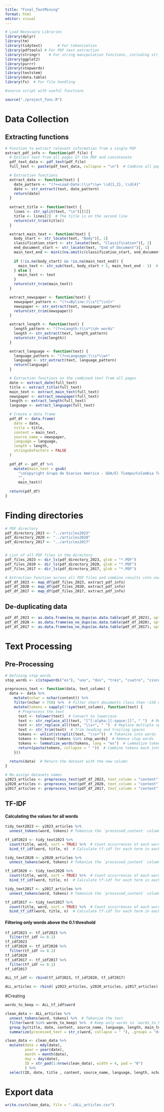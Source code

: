 ```yaml
---
title: "Final_TextMining"
format: html
editor: visual
---
```


```r
# Load Necessary Libraries
library(dplyr)
library(tm)
library(tidytext)       # For tokenization
library(pdftools) # For PDF text extraction
library(stringr)    # For string manipulation functions, including str_extract()
library(ggplot2) 
library(purrr)
library(stopwords)
library(textstem)
library(data.table)
library(fs)  # For file handling

#source script with useful functions

source("./project_func.R")
```

# Data Collection

## Extracting functions

```r

# Function to extract relevant information from a single PDF
extract_pdf_info <- function(pdf_file) {
  # Extract text from all pages of the PDF and concatenate
  pdf_text_data <- pdf_text(pdf_file)
  full_text <- paste(pdf_text_data, collapse = "\n")  # Combine all pages

  # Extraction functions
  extract_date <- function(text) {
    date_pattern <- "(?<=Load-Date:)\\s*\\w+ \\d{1,2}, \\d{4}"
    date <- str_extract(text, date_pattern)
    return(date)
  }
  
  extract_title <- function(text) {
    lines <- str_split(text, "\n")[[1]]
    title <- lines[2]  # The title is on the second line
    return(str_trim(title))
  }

  extract_main_text <- function(text) {
    body_start <- str_locate(text, "Body")[, 1]
    classification_start <- str_locate(text, "Classification")[, 1]
    end_document_start <- str_locate(text, "End of Document")[, 1]
    main_text_end <- min(c(na.omit(c(classification_start, end_document_start))), na.rm = TRUE)
    
    if (!is.na(body_start) && !is.na(main_text_end)) {
      main_text <- str_sub(text, body_start + 5, main_text_end - 1)  # +5 to skip "Body"
    } else {
      main_text <- text
    }
    return(str_trim(main_text))
  }

  extract_newspaper <- function(text) {
    newspaper_pattern <- "(?<=Byline:)\\s*[^\\n]+"
    newspaper <- str_extract(text, newspaper_pattern)
    return(str_trim(newspaper))
  }

  extract_length <- function(text) {
    length_pattern <- "(?<=Length:)\\s*\\d+ words"
    length <- str_extract(text, length_pattern)
    return(str_trim(length))
  }

  extract_language <- function(text) {
    language_pattern <- "(?<=Language:)\\s*\\w+"
    language <- str_extract(text, language_pattern)
    return(language)
  }

  # Extraction functions on the combined text from all pages
  date <- extract_date(full_text)
  title <- extract_title(full_text)
  main_text <- extract_main_text(full_text)
  newspaper <- extract_newspaper(full_text)
  length <- extract_length(full_text)
  language <- extract_language(full_text)

  # Create a data frame
  pdf_df <- data.frame(
    date = date,
    title = title,
    content = main_text,
    source_name = newspaper,
    language = language,
    length = length,
    stringsAsFactors = FALSE
  )
  
  pdf_df <- pdf_df %>% 
    mutate(main_text = gsub(
      "\nCopyright Grupo de Diarios América - GDA/El Tiempo/Colombia Todos los derechos reservados\\. Prohibido su uso\no reproducción en Colombia", 
      "", 
      main_text))
  
  return(pdf_df)
}

```

# Finding directories

```r
# PDF directory
pdf_directory_2023 <- "../articles2023"
pdf_directory_2020 <- "../articles2020"
pdf_directory_2017 <- "../articles2017"


# List of all PDF files in the directory
pdf_files_2023 <- dir_ls(pdf_directory_2023, glob = "*.PDF")
pdf_files_2020 <- dir_ls(pdf_directory_2020, glob = "*.PDF")
pdf_files_2017 <- dir_ls(pdf_directory_2017, glob = "*.PDF")

# Extraction function across all PDF files and combine results into one data frame
pdf_df_2023 <- map_df(pdf_files_2023, extract_pdf_info)
pdf_df_2020 <- map_df(pdf_files_2020, extract_pdf_info)
pdf_df_2017 <- map_df(pdf_files_2017, extract_pdf_info)
```

## De-duplicating data

```r

pdf_df_2023 <- as.data.frame(ea_no_dups(as.data.table(pdf_df_2023), opt_key_all = TRUE))
pdf_df_2020 <- as.data.frame(ea_no_dups(as.data.table(pdf_df_2020), opt_key_all = TRUE))
pdf_df_2017 <- as.data.frame(ea_no_dups(as.data.table(pdf_df_2017), opt_key_all = TRUE))

```

# Text Processing

## Pre-Processing

```r
# Defining stop words 
stop_words <- c(stopwords("es"), "uno", "dos", "tres", "cuatro", "cinco", "seis", "siete", "ocho", "nueve", "diez", "enero", "febrero", "marzo", "abril", "mayo", "junio", "julio", "agosto", "septiembre", "octubre", "noviembre", "diciembre", "vs.", "a.m", "p.m", "vs", "copyright", "reservados", "page", "dijo", "según", "así", "ser", "diarios", "grupo", "GDA", "gda")  

preprocess_text <- function(data, text_column) {
  data <- data %>%
    mutate(nchar = nchar(content)) %>% 
    filter(nchar > 750) %>%  # Filter short documents (less than ~150 words)
    mutate(tokens = sapply(!!sym(text_column), function(text) {
      # Preprocess the text
      text <- tolower(text)  # Convert to lowercase
      text <- str_replace_all(text, "[^[:alpha:][:space:]]", " ")  # Remove punctuation
      text <- str_replace_all(text, "\\s+", " ")  # Replace multiple spaces with a single space
      text <- str_trim(text)  # Trim leading and trailing spaces
      tokens <- unlist(strsplit(text, "\\s+"))  # Tokenize into words
      tokens <- tokens[!tokens %in% stop_words]  # Remove stop words
      tokens <- lemmatize_words(tokens, lang = "es")  # Lemmatize tokens
      return(paste(tokens, collapse = " "))  # Combine tokens back into a single string
    }))
  
  return(data)  # Return the dataset with the new column
}

# Re-assign datasets names
y2023_articles <- preprocess_text(pdf_df_2023, text_column = "content")
y2020_articles <- preprocess_text(pdf_df_2020, text_column = "content")
y2017_articles <- preprocess_text(pdf_df_2017, text_column = "content")
```

## TF-IDF

#### Calculating the values for all words

```r
tidy_text2023 <- y2023_articles %>%
  unnest_tokens(word, tokens) # Tokenize the `processed_content` column

tf_idf2023 <- tidy_text2023 %>%
  count(title, word, sort = TRUE) %>%  # Count occurrences of each word per document
  bind_tf_idf(word, title, n)  # Calculate tf-idf for each term in each document

tidy_text2020 <- y2020_articles %>%
  unnest_tokens(word, tokens) # Tokenize the `processed_content` column

tf_idf2020 <- tidy_text2020 %>%
  count(title, word, sort = TRUE) %>%  # Count occurrences of each word per document
  bind_tf_idf(word, title, n)  # Calculate tf-idf for each term in each document

tidy_text2017 <- y2017_articles %>%
  unnest_tokens(word, tokens) # Tokenize the `processed_content` column

tf_idf2017 <- tidy_text2017 %>%
  count(title, word, sort = TRUE) %>%  # Count occurrences of each word per document
  bind_tf_idf(word, title, n)  # Calculate tf-idf for each term in each document
```

#### Filtering only words above the 0.1 threshold

```r
tf_idf2023 <- tf_idf2023 %>% 
  filter(tf_idf <= 0.1) 
tf_idf2023
tf_idf2020 <- tf_idf2020 %>% 
  filter(tf_idf <= 0.1) 
tf_idf2020
tf_idf2017 <- tf_idf2017 %>% 
  filter(tf_idf <= 0.1) 
tf_idf2017
```

```r
ALL_tf_idf <- rbind(tf_idf2023, tf_idf2020, tf_idf2017)

ALL_articles <- rbind( y2023_articles, y2020_articles, y2017_articles)
```

#Creating

```r
words_to_keep <- ALL_tf_idf$word

clean_data <- ALL_articles %>%
  unnest_tokens(word, tokens) %>%  # Tokenize the text
  filter(word %in% words_to_keep) %>%  # Keep only words in `words_to_keep`
  group_by(title, date, content, source_name, language, length, main_text, nchar) %>% # Group by all columns you want to retain
  summarize(processed_text = str_c(word, collapse = " "), .groups = "drop")  # Collapse words into a single string per group

clean_data <- clean_data %>% 
  mutate(date = mdy(date),
         year = year(date),
         month = month(date),
         day = day(date),
         ID = str_pad(1:nrow(clean_data), width = 4, pad = "0")
         ) %>% 
  select(ID, date, title , content, source_name, language, length, nchar, processed_text, year) 

```

# Export data

```r
write.csv(clean_data, file = "./ALL_articles.csv")

```
